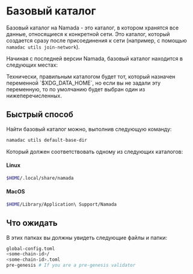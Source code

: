 
# Базовый каталог

Базовый каталог на Namada - это каталог, в котором хранятся все данные, относящиеся к конкретной сети. Это каталог, который создается сразу после присоединения к сети (например, с помощью `namadac utils join-network`).

Начиная с последней версии Namada, базовый каталог находится в следующих местах:

<Callout type="info" emoji="🤓">
Технически, правильным каталогом будет тот, который назначен переменной `$XDG_DATA_HOME`, но если вы не задали эту переменную, то по умолчанию будет выбран один из нижеперечисленных.
</Callout>

## Быстрый способ

Найти базовый каталог можно, выполнив следующую команду:

```bash copy
namadac utils default-base-dir
```

Который должен соответствовать одному из следующих каталогов:

#### Linux

```bash copy
$HOME/.local/share/namada
```

#### MacOS

```bash copy
$HOME/Library/Application\ Support/Namada
```

## Что ожидать

В этих папках вы должны увидеть следующие файлы и папки:

```bash copy
global-config.toml
<some-chain-id>/
<some-chain-id>.toml
pre-genesis # If you are a pre-genesis validator
```